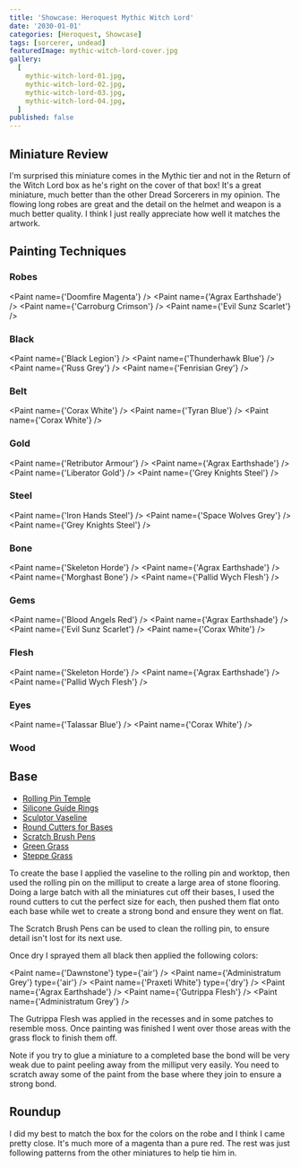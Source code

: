 ```yaml
---
title: 'Showcase: Heroquest Mythic Witch Lord'
date: '2030-01-01'
categories: [Heroquest, Showcase]
tags: [sorcerer, undead]
featuredImage: mythic-witch-lord-cover.jpg
gallery:
  [
    mythic-witch-lord-01.jpg,
    mythic-witch-lord-02.jpg,
    mythic-witch-lord-03.jpg,
    mythic-witch-lord-04.jpg,
  ]
published: false
---
```



## Miniature Review

I'm surprised this miniature comes in the Mythic tier and not in the Return of the Witch Lord box as he's right on the
cover of that box! It's a great miniature, much better than the other Dread Sorcerers in my opinion. The flowing long
robes are great and the detail on the helmet and weapon is a much better quality. I think I just really appreciate
how well it matches the artwork.

## Painting Techniques

### Robes

<Paint name={'Doomfire Magenta'} />
<Paint name={'Agrax Earthshade'} />
<Paint name={'Carroburg Crimson'} />
<Paint name={'Evil Sunz Scarlet'} />

### Black

<Paint name={'Black Legion'} />
<Paint name={'Thunderhawk Blue'} />
<Paint name={'Russ Grey'} />
<Paint name={'Fenrisian Grey'} />

### Belt

<Paint name={'Corax White'} />
<Paint name={'Tyran Blue'} />
<Paint name={'Corax White'} />

### Gold

<Paint name={'Retributor Armour'} />
<Paint name={'Agrax Earthshade'} />
<Paint name={'Liberator Gold'} />
<Paint name={'Grey Knights Steel'} />

### Steel

<Paint name={'Iron Hands Steel'} />
<Paint name={'Space Wolves Grey'} />
<Paint name={'Grey Knights Steel'} />

### Bone

<Paint name={'Skeleton Horde'} />
<Paint name={'Agrax Earthshade'} />
<Paint name={'Morghast Bone'} />
<Paint name={'Pallid Wych Flesh'} />

### Gems

<Paint name={'Blood Angels Red'} />
<Paint name={'Agrax Earthshade'} />
<Paint name={'Evil Sunz Scarlet'} />
<Paint name={'Corax White'} />

### Flesh

<Paint name={'Skeleton Horde'} />
<Paint name={'Agrax Earthshade'} />
<Paint name={'Pallid Wych Flesh'} />

### Eyes

<Paint name={'Talassar Blue'} />
<Paint name={'Corax White'} />

### Wood

## Base

- [Rolling Pin Temple](https://www.greenstuffworld.com/en/modelling-textured-rolling-pins/365-rolling-pin-hobby-roller-temple.html)
- [Silicone Guide Rings](https://www.greenstuffworld.com/en/modelling-textured-rolling-pins/540-silicone-guide-rings.html)
- [Sculptor Vaseline](https://www.greenstuffworld.com/en/sculptor-vaseline/349-sculptor-vaseline-petroleum-jelly.html)
- [Round Cutters for Bases](https://www.greenstuffworld.com/en/hobby-cutting-tools/801-round-cutters-for-bases-stainless-steel.html)
- [Scratch Brush Pens](https://www.greenstuffworld.com/en/engraving-tools/690-scratch-brush-pens.html)
- [Green Grass](https://www.thearmypainter.com/shop/us/bf4113p)
- [Steppe Grass](https://www.thearmypainter.com/shop/us/bf4115p)

To create the base I applied the vaseline to the rolling pin and worktop, then used the rolling pin on the milliput to
create a large area of stone flooring. Doing a large batch with all the miniatures cut off their bases, I used the round
cutters to cut the perfect size for each, then pushed them flat onto each base while wet to create a strong bond and
ensure they went on flat.

The Scratch Brush Pens can be used to clean the rolling pin, to ensure detail isn't lost for its next use.

Once dry I sprayed them all black then applied the following colors:

<Paint name={'Dawnstone'} type={'air'} />
<Paint name={'Administratum Grey'} type={'air'} />
<Paint name={'Praxeti White'} type={'dry'} />
<Paint name={'Agrax Earthshade'} />
<Paint name={'Gutrippa Flesh'} />
<Paint name={'Administratum Grey'} />

The Gutrippa Flesh was applied in the recesses and in some patches to resemble moss. Once painting was finished I went
over those areas with the grass flock to finish them off.

Note if you try to glue a miniature to a completed base the bond will be very weak due to paint peeling away from the
milliput very easily. You need to scratch away some of the paint from the base where they join to ensure a strong bond.

## Roundup

I did my best to match the box for the colors on the robe and I think I came pretty close. It's much more of a magenta
than a pure red. The rest was just following patterns from the other miniatures to help tie him in.
